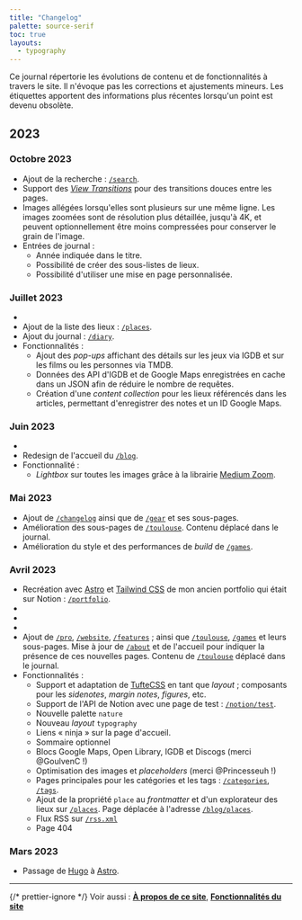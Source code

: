 ```yaml
---
title: "Changelog"
palette: source-serif
toc: true
layouts:
  - typography
---
```


Ce journal répertorie les évolutions de contenu et de fonctionnalités à travers le site. Il n'évoque pas les corrections et ajustements mineurs. Les <label>étiquettes</label> apportent des informations plus récentes lorsqu'un point est devenu obsolète.

## 2023

### Octobre 2023

- Ajout de la recherche : [`/search`](/search).
- Support des [_View Transitions_](https://docs.astro.build/en/guides/view-transitions/#script-behavior-during-page-navigation) pour des transitions douces entre les pages.
- Images allégées lorsqu'elles sont plusieurs sur une même ligne. Les images zoomées sont de résolution plus détaillée, jusqu'à <abbr>4K</abbr>, et peuvent optionnellement être moins compressées pour conserver le grain de l'image.
- ​<sc>Entrées de journal</sc> :
  - Année indiquée dans le titre.
  - Possibilité de créer des sous-listes de lieux.
  - Possibilité d'utiliser une mise en page personnalisée.

### Juillet 2023

- <BlogRef slug="2023/sophie-letourneur" titleOnly />
- Ajout de la liste des lieux : [`/places`](/places).
- Ajout du journal : [`/diary`](/diary).
- ​<sc>Fonctionnalités</sc> :
  - Ajout des _pop-ups_ affichant des détails sur les jeux via <abbr>IGDB</abbr> et sur les films ou les personnes via <abbr>TMDB</abbr>.
  - Données des <abbr>API</abbr> d'<abbr>IGDB</abbr> et de Google Maps enregistrées en cache dans un <abbr>JSON</abbr> afin de réduire le nombre de requêtes.
  - Création d'une _content collection_ pour les lieux référencés dans les articles, permettant d'enregistrer des notes et un ID Google Maps.

### Juin 2023

- <BlogRef slug="2023/zelda-breath-of-the-wild" titleOnly />
- Redesign de l'accueil du [`/blog`](/blog).
- ​<sc>Fonctionnalité</sc> :
  - _Lightbox_ sur toutes les images grâce à la librairie [Medium Zoom](https://medium-zoom.francoischalifour.com/).

### Mai 2023

- Ajout de [`/changelog`](/changelog) ainsi que de [`/gear`](/gear) et ses sous-pages.
- Amélioration des sous-pages de [`/toulouse`](/toulouse). <label>Contenu déplacé dans le journal.</label>
- Amélioration du style et des performances de _build_ de [`/games`](/games).

### Avril 2023

- Recréation avec [Astro](https://astro.build/) et [Tailwind <abbr>CSS</abbr>](https://tailwindcss.com/) de mon ancien portfolio qui était sur Notion : [`/portfolio`](/portfolio).
- <BlogRef slug="2023/grottes-des-eaux-chaudes-laruns" titleOnly />
- <BlogRef slug="2023/historique-rpg-maker" titleOnly />
- <BlogRef slug="2023/small-caps" titleOnly />
- Ajout de [`/pro`](/pro), [`/website`](/website), [`/features`](/features) ; ainsi que [`/toulouse`](/toulouse), [`/games`](/games) et leurs sous-pages. Mise à jour de [`/about`](/about) et de l'accueil pour indiquer la présence de ces nouvelles pages. <label>Contenu de [`/toulouse`](/toulouse) déplacé dans le journal.</label>
- ​<sc>Fonctionnalités</sc> :
  - Support et adaptation de [Tufte<abbr>CSS</abbr>](https://edwardtufte.github.io/tufte-css/) en tant que *layout* ; composants pour les _sidenotes_, _margin notes_, _figures_, etc.
  - Support de l'<abbr>API</abbr> de Notion avec une page de test : [`/notion/test`](/notion/test).
  - Nouvelle palette `nature`
  - Nouveau _layout_ `typography`
  - Liens « ninja » sur la page d'accueil.
  - Sommaire optionnel
  - Blocs Google Maps, Open Library, <abbr>IGDB</abbr> et Discogs (merci @GoulvenC !)
  - Optimisation des images et _placeholders_ (merci @Princesseuh !)
  - Pages principales pour les catégories et les tags : [`/categories`](/categories), [`/tags`](/tags).
  - Ajout de la propriété `place` au _frontmatter_ et d'un explorateur des lieux sur [`/places`](/places). <label>Page déplacée à l'adresse [`/blog/places`](/blog/places).</label>
  - Flux <abbr>RSS</abbr> sur [`/rss.xml`](/rss.xml)
  - Page 404

### Mars 2023

- Passage de [Hugo](https://gohugo.io/) à [Astro](https://astro.build/).

---

{/* prettier-ignore */}
<sc>Voir aussi</sc> : [**À propos de ce site**](/website), [**Fonctionnalités du site**](/features)
